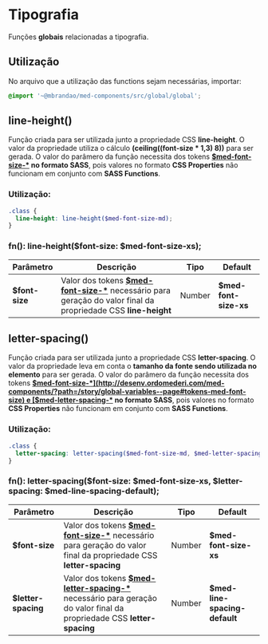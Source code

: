 
<Meta title="global/functions/Tipografia" />

# Tipografia

Funções **globais** relacionadas a tipografia.

## Utilização

No arquivo que a utilização das functions sejam necessárias, importar:

``` scss
@import '~@mbrandao/med-components/src/global/global';
```

## line-height()

Função criada para ser utilizada junto a propriedade CSS **line-height**. O valor da propriedade utiliza o cálculo
**(ceiling((font-size \* 1,3) 8))** para ser gerada. O valor do parâmero da função necessita dos tokens
**[$med-font-size-*](http://desenv.ordomederi.com/med-components/?path=/story/global-variables--page#tokens-med-font-size) no formato SASS**,
pois valores no formato **CSS Properties** não funcionam em conjunto com **SASS Functions**.

### Utilização:

```scss
.class {
  line-height: line-height($med-font-size-md);
}
```

### fn(): line-height($font-size: $med-font-size-xs);

| Parâmetro      | Descrição                                                                                                                                                                                                               | Tipo   | Default               |
| -------------- | ----------------------------------------------------------------------------------------------------------------------------------------------------------------------------------------------------------------------- | ------ | --------------------- |
| **$font-size** | Valor dos tokens **[$med-font-size-*](http://desenv.ordomederi.com/med-components/?path=/story/global-variables--page#tokens-med-font-size)** necessário para geração do valor final da propriedade CSS **line-height** | Number | **$med-font-size-xs** |

## letter-spacing()

Função criada para ser utilizada junto a propriedade CSS **letter-spacing**. O valor da propriedade leva em conta o **tamanho da fonte sendo utilizada no elemento**  para ser gerada. O valor do parâmero da função necessita
dos tokens **[$med-font-size-*](http://desenv.ordomederi.com/med-components/?path=/story/global-variables--page#tokens-med-font-size) e [$med-letter-spacing-*](http://desenv.ordomederi.com/med-components/?path=/story/global-variables--page#tokens-med-letter-spacing) no formato SASS**,
pois valores no formato **CSS Properties** não funcionam em conjunto com **SASS Functions**.

### Utilização:

```scss
.class {
  letter-spacing: letter-spacing($med-font-size-md, $med-letter-spacing-medium);
}
```

### fn(): letter-spacing($font-size: $med-font-size-xs, $letter-spacing: $med-line-spacing-default);

| Parâmetro           | Descrição                                                                                                                                                                                                                            | Tipo   | Default                       |
| ------------------- | ------------------------------------------------------------------------------------------------------------------------------------------------------------------------------------------------------------------------------------ | ------ | ----------------------------- |
| **$font-size**      | Valor dos tokens **[$med-font-size-*](http://desenv.ordomederi.com/med-components/?path=/story/global-variables--page#tokens-med-font-size)** necessário para geração do valor final da propriedade CSS **letter-spacing**           | Number | **$med-font-size-xs**         |
| **$letter-spacing** | Valor dos tokens **[$med-letter-spacing-*](http://desenv.ordomederi.com/med-components/?path=/story/global-variables--page#tokens-med-letter-spacing)** necessário para geração do valor final da propriedade CSS **letter-spacing** | Number | **$med-line-spacing-default** |
